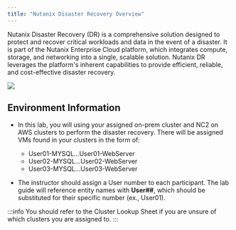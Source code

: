 ```yaml
---
title: "Nutanix Disaster Recovery Overview"
---
```



Nutanix Disaster Recovery (DR) is a comprehensive solution designed to protect and recover critical workloads and data in the event of a disaster. It is part of the Nutanix Enterprise Cloud platform, which integrates compute, storage, and networking into a single, scalable solution. Nutanix DR leverages the platform's inherent capabilities to provide efficient, reliable, and cost-effective disaster recovery.

![](./img/dr.png)


## Environment Information

- In this lab, you will using your assigned on-prem cluster and NC2 on AWS clusters to perform the disaster
recovery. There will be assigned VMs found in your clusters in the form of:
  - User01-MYSQL...User01-WebServer
  - User02-MYSQL...User02-WebServer
  - User03-MYSQL...User03-WebServer

- The instructor should assign a User number to each participant. The lab guide will reference entity 
names with **User##**, which should be substituted for their specific number (ex., User01).

:::info
You should refer to the Cluster Lookup Sheet if you are unsure of which clusters you are assigned to.
:::




